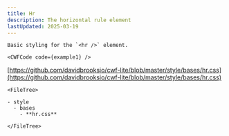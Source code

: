 ```yaml
---
title: Hr
description: The horizontal rule element
lastUpdated: 2025-03-19
---
```




<Tabs>
  <TabItem label="Overview" icon="puzzle">

    Basic styling for the `<hr />` element.

    <CWFCode code={example1} />
  </TabItem>
  <TabItem label="Files" icon="list-format">

  [https://github.com/davidbrooksio/cwf-lite/blob/master/style/bases/hr.css](https://github.com/davidbrooksio/cwf-lite/blob/master/style/bases/hr.css)
  
    <FileTree>

    - style
      - bases
        - **hr.css**

    </FileTree>
  </TabItem>
  <TabItem label="Stylesheet" icon="open-book">
    <Code code={cssExample} lang="css" />
  </TabItem>
</Tabs>
